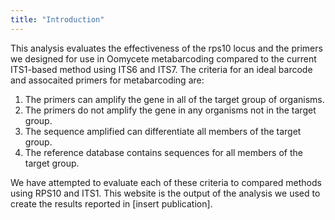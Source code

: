 ```yaml
---
title: "Introduction"
---
```


This analysis evaluates the effectiveness of the rps10 locus and the primers we designed for use in Oomycete metabarcoding compared to the current ITS1-based method using ITS6 and ITS7.
The criteria for an ideal barcode and assocaited primers for metabarcoding are: 

1) The primers can amplify the gene in all of the target group of organisms.
2) The primers do not amplify the gene in any organisms not in the target group.
3) The sequence amplified can differentiate all members of the target group.
4) The reference database contains sequences for all members of the target group.

We have attempted to evaluate each of these criteria to compared methods using RPS10 and ITS1.
This website is the output of the analysis we used to create the results reported in [insert publication].